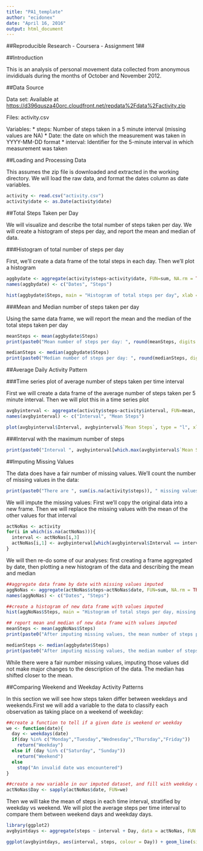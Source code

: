 ```yaml
---
title: "PA1_template"
author: "ecidonex"
date: "April 16, 2016"
output: html_document
---
```


##Reproducible Research - Coursera - Assignment 1##

##Introduction
 
This is an analysis of personal movement data collected from anonymous invididuals during the months of October and November 2012. 

##Data Source

Data set: Available at [https://d396qusza40orc.cloudfront.net/repdata%2Fdata%2Factivity.zip](https://d396qusza40orc.cloudfront.net/repdata%2Fdata%2Factivity.zip)

Files:
activity.csv

Variables:
* steps: Number of steps taken in a 5 minute interval (missing values are NA)
* Date: the date on which the measurement was taken in YYYY-MM-DD format
* interval: Identifier for the 5-minute interval in which measurement was taken 

##Loading and Processing Data

This assumes the zip file is downloaded and extracted in the working directory.
We will load the raw data, and format the dates column as date variables.

```r
activity <- read.csv("activity.csv")
activity$date <- as.Date(activity$date)
```

##Total Steps Taken per Day

We will visualize and describe the total number of steps taken per day. We will create a histogram of steps per day, and report the mean and median of data. 

###Histogram of total number of steps per day

First, we'll create a data frame of the total steps in each day. Then we'll plot a histogram

```r
aggbydate <- aggregate(activity$steps~activity$date, FUN=sum, NA.rm = TRUE)
names(aggbydate) <- c("Dates", "Steps")
```

```r
hist(aggbydate$Steps, main = "Histogram of total steps per day", xlab = "Total steps", col = "orange")

```

###Mean and Median number of steps taken per day

Using the same data frame, we will report the mean and the median of the total steps taken per day

```r
meanSteps <- mean(aggbydate$Steps)
print(paste0("Mean number of steps per day: ", round(meanSteps, digits =2)))

medianSteps <- median(aggbydate$Steps)
print(paste0("Median number of steps per day: ", round(medianSteps, digits =2)))
```

##Average Daily Activity Pattern


###Time series plot of average number of steps taken per time interval

First we will create a data frame of the average number of steps taken per 5 minute interval. Then we will plot this in a time series plot

```r
avgbyinterval <- aggregate(activity$steps~activity$interval, FUN=mean, na.rm=T)
names(avgbyinterval) <- c("Interval", "Mean Steps")

plot(avgbyinterval$Interval, avgbyinterval$`Mean Steps`, type = "l", xlab = "5 Minute Time Interval", ylab = "Mean number of steps", main = "Mean steps taken by 5 minute time interval")

```

###Interval with the maximum number of steps

```r
print(paste0("Interval ", avgbyinterval[which.max(avgbyinterval$`Mean Steps`),]$Interval, " has the highest mean steps, with ", round(avgbyinterval[which.max(avgbyinterval$`Mean Steps`),]$'Mean Steps', digits =2), " steps."))

```

##Imputing Missing Values

The data does have a fair number of missing values. We'll count the number of missing values in the data:

```r
print(paste0("There are ", sum(is.na(activity$steps)), " missing values in the dataset."))

```

We will impute the missing values: First we'll copy the original data into a new frame. Then we will replace the missing values with the mean of the other values for that interval

```r
actNoNas <- activity
for(i in which(is.na(actNoNas))){
  interval <- actNoNas[i,3]
  actNoNas[i,1] <- avgbyinterval[which(avgbyinterval$Interval == interval),2]
}
```

We will then re-do some of our analyses: first creating a frame aggregated by date, then plotting a new histogram of the data and describing the mean and median

```r
##aggregate data frame by date with missing values imputed
aggNoNas <- aggregate(actNoNas$steps~actNoNas$date, FUN=sum, NA.rm = TRUE)
names(aggNoNas) <- c("Dates", "Steps")

##create a histogram of new data frame with values imputed
hist(aggNoNas$Steps, main = "Histogram of total steps per day, missing values imputed", xlab = "Total steps", col = "blue")

## report mean and median of new data frame with values imputed
meanSteps <- mean(aggNoNas$Steps)
print(paste0("After imputing missing values, the mean number of steps per day: ", round(meanSteps, digits =2)))

medianSteps <- median(aggbydate$Steps)
print(paste0("After imputing missing values, the median number of steps per day: ", round(medianSteps, digits =2)))

```

While there were a fair number missing values, imputing those values did not make major changes to the description of the data. The median has shifted closer to the mean.

##Comparing Weekend and Weekday Activity Patterns

In this section we will see how steps taken differ between weekdays and weekends.First we will add a variable to the data to classify each observation as taking place on a weekend of weekday:

```r
##create a function to tell if a given date is weekend or weekday
we <- function(date){ 
  day <- weekdays(date)
  if(day %in% c("Monday","Tuesday","Wednesday","Thursday","Friday"))
    return("Weekday")
  else if (day %in% c("Saturday", "Sunday"))
    return("Weekend")
  else
    stop("An invalid date was encountered")
}

##create a new variable in our imputed dataset, and fill with weekday or weekend
actNoNas$Day <- sapply(actNoNas$date, FUN=we)

```

Then we will take the mean of steps in each time interval, stratified by weekday vs weekend. We will plot the average steps per time interval to compare them between weekend days and weekday days.

```r
library(ggplot2)
avgbyintdays <- aggregate(steps ~ interval + Day, data = actNoNas, FUN = mean)

ggplot(avgbyintdays, aes(interval, steps, colour = Day)) + geom_line(size =1) +facet_grid(Day ~ .)+guides(colour =FALSE) + xlab("5 Minute Time Interval")+ylab("Mean number of Steps")
```

